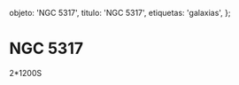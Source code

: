
  objeto: 'NGC 5317',
  titulo: 'NGC 5317',
  etiquetas: 'galaxias',
};

# NGC 5317

<Imagen
  src="registro/ngc-5317_20121200_1_ngc-5317-2-1200srr.jpg"
  fecha="20121200"
/>

 2*1200S
